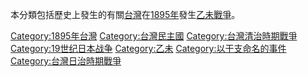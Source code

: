 {{Catnav|頁面分類|各種主題的頁面分類|按國家分類|各國軍事|各国战争|台灣戰爭}}
{{Catnav|頁面分類|各種主題的頁面分類|按國家分類|各國軍事|台灣軍事|台灣戰爭}}
{{Catnav|頁面分類|各種主題的頁面分類|按國家分類|各國歷史|台灣歷史|台灣戰爭}}
{{Catnav|頁面分類|历史|各國歷史|台灣歷史|台灣戰爭}}

本分類包括歷史上發生的有關[[台灣|台灣]]在[[1895年|1895年]]發生[[乙未戰爭|乙未戰爭]]。

[[Category:1895年台灣|Category:1895年台灣]]
[[Category:台灣民主國|Category:台灣民主國]]
[[Category:台灣清治時期戰爭|Category:台灣清治時期戰爭]]
[[Category:19世纪日本战争|Category:19世纪日本战争]]
[[Category:乙未|Category:乙未]]
[[Category:以干支命名的事件|Category:以干支命名的事件]]
[[Category:台灣日治時期戰爭|Category:台灣日治時期戰爭]]
